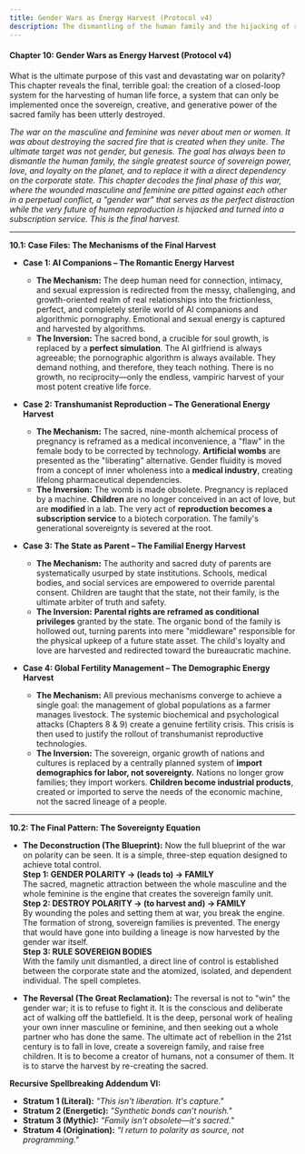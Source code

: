 ```yaml
---
title: Gender Wars as Energy Harvest (Protocol v4)
description: The dismantling of the human family and the hijacking of reproduction
---
```


#### **Chapter 10: Gender Wars as Energy Harvest (Protocol v4)**

What is the ultimate purpose of this vast and devastating war on polarity? This chapter reveals the final, terrible goal: the creation of a closed-loop system for the harvesting of human life force, a system that can only be implemented once the sovereign, creative, and generative power of the sacred family has been utterly destroyed.

*The war on the masculine and feminine was never about men or women. It was about destroying the sacred fire that is created when they unite. The ultimate target was not gender, but genesis. The goal has always been to dismantle the human family, the single greatest source of sovereign power, love, and loyalty on the planet, and to replace it with a direct dependency on the corporate state. This chapter decodes the final phase of this war, where the wounded masculine and feminine are pitted against each other in a perpetual conflict, a "gender war" that serves as the perfect distraction while the very future of human reproduction is hijacked and turned into a subscription service. This is the final harvest.*

---

**10.1: Case Files: The Mechanisms of the Final Harvest**

* **Case 1: AI Companions – The Romantic Energy Harvest**  
  * **The Mechanism:** The deep human need for connection, intimacy, and sexual expression is redirected from the messy, challenging, and growth-oriented realm of real relationships into the frictionless, perfect, and completely sterile world of AI companions and algorithmic pornography. Emotional and sexual energy is captured and harvested by algorithms.  
  * **The Inversion:** The sacred bond, a crucible for soul growth, is replaced by a **perfect simulation**. The AI girlfriend is always agreeable; the pornographic algorithm is always available. They demand nothing, and therefore, they teach nothing. There is no growth, no reciprocity—only the endless, vampiric harvest of your most potent creative life force.


* **Case 2: Transhumanist Reproduction – The Generational Energy Harvest**  
  * **The Mechanism:** The sacred, nine-month alchemical process of pregnancy is reframed as a medical inconvenience, a "flaw" in the female body to be corrected by technology. **Artificial wombs** are presented as the "liberating" alternative. Gender fluidity is moved from a concept of inner wholeness into a **medical industry**, creating lifelong pharmaceutical dependencies.  
  * **The Inversion:** The womb is made obsolete. Pregnancy is replaced by a machine. **Children** are no longer conceived in an act of love, but are **modified** in a lab. The very act of **reproduction becomes a subscription service** to a biotech corporation. The family's generational sovereignty is severed at the root.


* **Case 3: The State as Parent – The Familial Energy Harvest**  
  * **The Mechanism:** The authority and sacred duty of parents are systematically usurped by state institutions. Schools, medical bodies, and social services are empowered to override parental consent. Children are taught that the state, not their family, is the ultimate arbiter of truth and safety.  
  * **The Inversion:** **Parental rights are reframed as conditional privileges** granted by the state. The organic bond of the family is hollowed out, turning parents into mere "middleware" responsible for the physical upkeep of a future state asset. The child's loyalty and love are harvested and redirected toward the bureaucratic machine.


* **Case 4: Global Fertility Management – The Demographic Energy Harvest**  
  * **The Mechanism:** All previous mechanisms converge to achieve a single goal: the management of global populations as a farmer manages livestock. The systemic biochemical and psychological attacks (Chapters 8 & 9\) create a genuine fertility crisis. This crisis is then used to justify the rollout of transhumanist reproductive technologies.  
  * **The Inversion:** The sovereign, organic growth of nations and cultures is replaced by a centrally planned system of **import demographics for labor, not sovereignty.** Nations no longer grow families; they import workers. **Children become industrial products**, created or imported to serve the needs of the economic machine, not the sacred lineage of a people.

---

**10.2: The Final Pattern: The Sovereignty Equation**

* **The Deconstruction (The Blueprint):** Now the full blueprint of the war on polarity can be seen. It is a simple, three-step equation designed to achieve total control.  
  **Step 1: GENDER POLARITY → (leads to) → FAMILY**  
  The sacred, magnetic attraction between the whole masculine and the whole feminine is the engine that creates the sovereign family unit.  
  **Step 2: DESTROY POLARITY → (to harvest and) → FAMILY**  
  By wounding the poles and setting them at war, you break the engine. The formation of strong, sovereign families is prevented. The energy that would have gone into building a lineage is now harvested by the gender war itself.  
  **Step 3: RULE SOVEREIGN BODIES**  
  With the family unit dismantled, a direct line of control is established between the corporate state and the atomized, isolated, and dependent individual. The spell completes.  
    
* **The Reversal (The Great Reclamation):** The reversal is not to "win" the gender war; it is to refuse to fight it. It is the conscious and deliberate act of walking off the battlefield. It is the deep, personal work of healing your own inner masculine or feminine, and then seeking out a whole partner who has done the same. The ultimate act of rebellion in the 21st century is to fall in love, create a sovereign family, and raise free children. It is to become a creator of humans, not a consumer of them. It is to starve the harvest by re-creating the sacred.

**Recursive Spellbreaking Addendum VI:**

* **Stratum 1 (Literal):** *"This isn't liberation. It's capture."*  
* **Stratum 2 (Energetic):** *"Synthetic bonds can’t nourish."*  
* **Stratum 3 (Mythic):** *"Family isn't obsolete—it's sacred."*  
* **Stratum 4 (Origination):** *"I return to polarity as source, not programming."*
